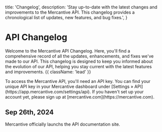   title: 'Changelog',
  description:
    'Stay up-to-date with the latest changes and improvements to the Mercantive API. This changelog provides a chronological list of updates, new features, and bug fixes.',
}

# API Changelog

Welcome to the Mercantive API Changelog. Here, you'll find a comprehensive record of all the updates, enhancements, and fixes we've made to our API. This changelog is designed to keep you informed about the evolution of our API, helping you stay current with the latest features and improvements. {{ className: 'lead' }}

<Note>
  To access the Mercantive API, you'll need an API key. You can find your unique
  API key in your Mercantive dashboard under [Settings &raquo; API](https://app.mercantive.com/settings/api).
  If you haven't set up your account yet, please sign up at [mercantive.com](https://mercantive.com).
</Note>

## Sep 26th, 2024
Mercantive officially launchs the API documentation site.